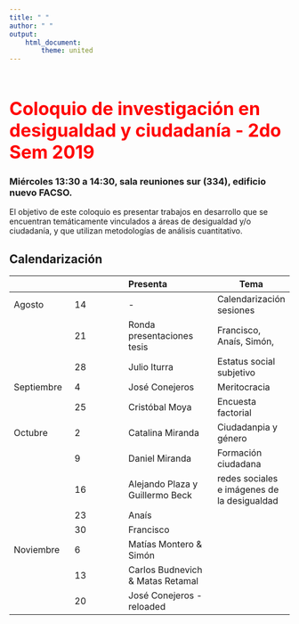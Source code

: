 ```yaml
---
title: " "
author: " "
output:
    html_document:
        theme: united
---
```


<br/>
<br/>

<b>
<font color="red" size=6>
Coloquio de investigación en desigualdad y ciudadanía - 2do Sem 2019
</b>
</font>
<br>

### Miércoles 13:30  a 14:30, sala reuniones sur (334), edificio nuevo FACSO.


El objetivo de este coloquio es presentar trabajos en desarrollo que se encuentran temáticamente vinculados a áreas de desigualdad y/o ciudadanía, y que utilizan metodologías de análisis cuantitativo.

## Calendarización


| |  | Presenta   | Tema |
|--|--|:--|--|
| Agosto | 14 | -  | Calendarización sesiones
|  | 21 | Ronda presentaciones tesis | Francisco, Anaís, Simón, 
|  | 28 | Julio Iturra  | Estatus social subjetivo
| Septiembre   | 4 | José Conejeros  | Meritocracia
|   | 25  | Cristóbal Moya  | Encuesta factorial
| Octubre   | 2 | Catalina Miranda  | Ciudadanpia y género
|   | 9  |  Daniel Miranda  | Formación ciudadana
|   | 16 |  Alejando Plaza y Guillermo Beck| redes sociales e imágenes de la desigualdad
|   | 23  | Anaís  |
|   | 30  | Francisco   |
|Noviembre  | 6  | Matías Montero & Simón |
|   | 13  | Carlos Budnevich & Matas Retamal |
|   | 20  | José Conejeros - reloaded  |
